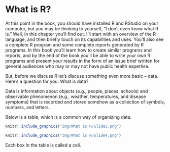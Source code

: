 # What is R?

At this point in the book, you should have installed R and RStudio on your computer, but you may be thinking to yourself, “I don’t even know what R is.” Well, in this chapter you’ll find out. I’ll start with an overview of the R language, and then briefly touch on its capabilities and uses. You’ll also see a complete R program and some complete reports generated by R programs. In this book you’ll learn how to create similar programs and reports, and by the end of the book you’ll be able to write your own R programs and present your results in the form of an issue brief written for general audiences who may or may not have public health expertise.

But, before we discuss R let’s discuss something even more basic – data. Here’s a question for you: What is data?

Data is information about objects (e.g., people, places, schools) and observable phenomenon (e.g., weather, temperatures, and disease symptoms) that is recorded and stored somehow as a collection of symbols, numbers, and letters.

Below is a table, which is a common way of organizing data. 

```r
knitr::include_graphics("img/What is R/Slide3.png")
```



```r
knitr::include_graphics("img/What is R/Slide4.png")
```

Each box in the table is called a cell.
